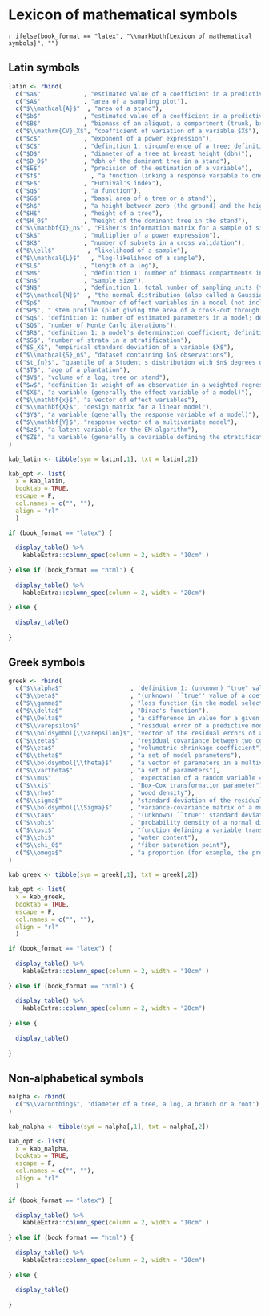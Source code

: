 

# Lexicon of mathematical symbols {-}
`r ifelse(book_format == "latex", "\\markboth{Lexicon of mathematical symbols}", "")`

## Latin symbols {-}

```r
latin <- rbind(
  c("$a$"            , "estimated value of a coefficient in a predictive model"), 
  c("$A$"            , "area of a sampling plot"),
  c("$\\mathcal{A}$"  , "area of a stand"),
  c("$b$"            , "estimated value of a coefficient in a predictive model"),
  c("$B$"            , "biomass of an aliquot, a compartment (trunk, branches, leaves $\\ldots$), of a tree or stand"),
  c("$\\mathrm{CV}_X$", "coefficient of variation of a variable $X$"),
  c("$c$"            , "exponent of a power expression"),
  c("$C$"            , "definition 1: circumference of a tree; definition 2: cost of sampling; definition 3: model validation criterion"),
  c("$D$"            , "diameter of a tree at breast height (dbh)"),
  c("$D_0$"          , "dbh of the dominant tree in a stand"),
  c("$E$"            , "precision of the estimation of a variable"),
  c("$f$"              , "a function linking a response variable to one or more effect variables"),
  c("$F$"            , "Furnival's index"),
  c("$g$"            , "a function"), 
  c("$G$"            , "basal area of a tree or a stand"),
  c("$h$"            , "a height between zero (the ground) and the height $H$ of the tree"),
  c("$H$"            , "height of a tree"),
  c("$H_0$"          , "height of the dominant tree in the stand"),
  c("$\\mathbf{I}_n$" , "Fisher's information matrix for a sample of size $n$"),
  c("$k$"            , "multiplier of a power expression"),
  c("$K$"            , "number of subsets in a cross validation"),
  c("$\\ell$"         , "likelihood of a sample"),
  c("$\\mathcal{L}$"   , "log-likelihood of a sample"),
  c("$L$"            , "length of a log"), 
  c("$M$"            , "definition 1: number of biomass compartments in a tree; definition 2: number of competitor models for predicting the same response variable"),
  c("$n$"            , "sample size"),
  c("$N$"            , "definition 1: total number of sampling units (tree or plot) in a stand; definition 2: stand density (number of stems per hectare)"),
  c("$\\mathcal{N}$"  , "the normal distribution (also called a Gaussian or Laplace-Gauss distribution)"),
  c("$p$"            , "number of effect variables in a model (not including the y-intercept)"),
  c("$P$", " stem profile (plot giving the area of a cross-cut through the trunk at different heights)"), 
  c("$q$", "definition 1: number of estimated parameters in a model; definition 2: quantile of the standard normal distribution"), 
  c("$Q$", "number of Monte Carlo iterations"), 
  c("$R$", "definition 1: a model's determination coefficient; definition 2 (in the model selection theory): a risk; definition 3: radius of a log"), 
  c("$S$", "number of strata in a stratification"), 
  c("$S_X$", "empirical standard deviation of a variable $X$"), 
  c("$\\mathcal{S}_n$", "dataset containing $n$ observations"), 
  c("$t_{n}$", "quantile of a Student's distribution with $n$ degrees of freedom"), 
  c("$T$", "age of a plantation"), 
  c("$V$", "volume of a log, tree or stand"), 
  c("$w$", "definition 1: weight of an observation in a weighted regression; definition 2: weight of a model in a mixture of models"), 
  c("$X$", "a variable (generally the effect variable of a model)"), 
  c("$\\mathbf{x}$", "a vector of effect variables"), 
  c("$\\mathbf{X}$", "design matrix for a linear model"), 
  c("$Y$", "a variable (generally the response variable of a model)"), 
  c("$\\mathbf{Y}$", "response vector of a multivariate model"), 
  c("$z$", "a latent variable for the EM algorithm"), 
  c("$Z$", "a variable (generally a covariable defining the stratification of a dataset)")
)

kab_latin <- tibble(sym = latin[,1], txt = latin[,2])

kab_opt <- list(
  x = kab_latin, 
  booktab = TRUE,
  escape = F,
  col.names = c("", ""), 
  align = "rl"
  )

if (book_format == "latex") {
  
  display_table() %>% 
    kableExtra::column_spec(column = 2, width = "10cm" ) 
  
} else if (book_format == "html") {
  
  display_table() %>%
    kableExtra::column_spec(column = 2, width = "20cm")
  
} else {
  
  display_table()
  
}


```


## Greek symbols {-}

```r
greek <- rbind(
  c("$\\alpha$"                   , 'definition 1: (unknown) "true" value of a coefficient in a predictive model; definition 2: confidence threshold for a confidence interval (generally 5\\ \\%)'), 
  c("$\\beta$"                    , "(unknown) ``true'' value of a coefficient in a predictive model"), 
  c("$\\gamma$"                   , "loss function (in the model selection theory)"), 
  c("$\\delta$"                   , "Dirac's function"), 
  c("$\\Delta$"                   , "a difference in value for a given variable"), 
  c("$\\varepsilon$"              , "residual error of a predictive model"), 
  c("$\\boldsymbol{\\varepsilon}$", "vector of the residual errors of a multivariate model"), 
  c("$\\zeta$"                    , "residual covariance between two compartments"), 
  c("$\\eta$"                     , "volumetric shrinkage coefficient"), 
  c("$\\theta$"                   , "a set of model parameters"), 
  c("$\\boldsymbol{\\theta}$"     , "a vector of parameters in a multivariate model"), 
  c("$\\vartheta$"                , "a set of parameters"), 
  c("$\\mu$"                      , 'expectation of a random variable = (unknown) "true" mean of a variable to be estimated'), 
  c("$\\xi$"                      , "Box-Cox transformation parameter"), 
  c("$\\rho$"                     , "wood density"), 
  c("$\\sigma$"                   , "standard deviation of the residual error of a predictive model"), 
  c("$\\boldsymbol{\\Sigma}$"     , "variance-covariance matrix of a multinormal distribution"), 
  c("$\\tau$"                     , "(unknown) ``true'' standard deviation of a variable to be estimated "), 
  c("$\\phi$"                     , "probability density of a normal distribution"), 
  c("$\\psi$"                     , "function defining a variable transformation"), 
  c("$\\chi$"                     , "water content"), 
  c("$\\chi_0$"                   , "fiber saturation point"), 
  c("$\\omega$"                   , "a proportion (for example, the proportion of fresh biomass in a log)")
)
  
kab_greek <- tibble(sym = greek[,1], txt = greek[,2])

kab_opt <- list(
  x = kab_greek, 
  booktab = TRUE,
  escape = F,
  col.names = c("", ""), 
  align = "rl"
  )

if (book_format == "latex") {
  
  display_table() %>% 
    kableExtra::column_spec(column = 2, width = "10cm" ) 
  
} else if (book_format == "html") {
  
  display_table() %>%
    kableExtra::column_spec(column = 2, width = "20cm")
  
} else {
  
  display_table()
  
}
```


## Non-alphabetical symbols {-}


```r
nalpha <- rbind(
  c("$\\varnothing$", 'diameter of a tree, a log, a branch or a root')
)
  
kab_nalpha <- tibble(sym = nalpha[,1], txt = nalpha[,2])

kab_opt <- list(
  x = kab_nalpha, 
  booktab = TRUE,
  escape = F,
  col.names = c("", ""), 
  align = "rl"
  )

if (book_format == "latex") {
  
  display_table() %>% 
    kableExtra::column_spec(column = 2, width = "10cm" ) 
  
} else if (book_format == "html") {
  
  display_table() %>%
    kableExtra::column_spec(column = 2, width = "20cm")
  
} else {
  
  display_table()
  
}
```

